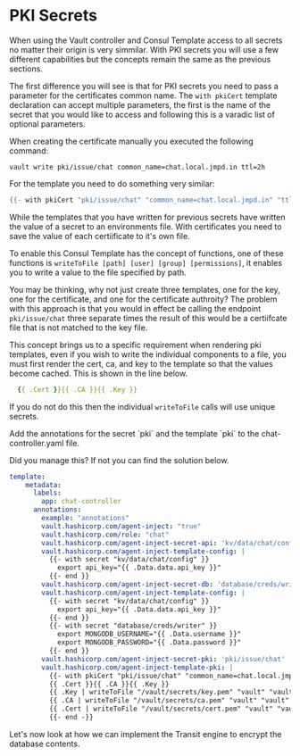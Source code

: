 # PKI Secrets

When using the Vault controller and Consul Template access to all secrets
no matter their origin is very simmilar.  With PKI secrets you will use a few
different capabilities but the concepts remain the same as the previous sections.

The first difference you will see is that for PKI secrets you need to pass a parameter
for the certificates common name.  The `with pkiCert` template declaration can
accept multiple parameters, the first is the name of the secret that you would like
to access and following this is a varadic list of optional parameters.

When creating the certificate manually you executed the following command:

```shell
vault write pki/issue/chat common_name=chat.local.jmpd.in ttl=2h
```

For the template you need to do something very similar: 

```go
{{- with pkiCert "pki/issue/chat" "common_name=chat.local.jmpd.in" "ttl=2h" -}}
```

While the templates that you have written for previous secrets have written the
value of a secret to an environments file. With certificates you need to save the
value of each certiificate to it's own file.

To enable this Consul Template has the concept of functions, one of these functions
is `writeToFile [path] [user] [group] [permissions]`, it enables you to write a value 
to the file specified by path.

You may be thinking, why not just create three templates, one for the key, one for the
certificate, and one for the certificate authroity? The problem with this approach
is that you would in effect be calling the endpoint `pki/issue/chat` three separate times
the result of this would be a certiifcate file that is not matched to the key file. 

This concept brings us to a specific requirement when rendering pki templates, even
if you wish to write the individual components to a file, you must first render the
cert, ca, and key to the template so that the values become cached. This is shown in the
line below.

```yaml
  {{ .Cert }}{{ .CA }}{{ .Key }}
```

If you do not do this then the individual `writeToFile` calls will use unique 
secrets.

<Task id="add_annotations_4">
Add the annotations for the secret `pki` and the template `pki` to the
chat-controller.yaml file.
</Task>

Did you manage this? If not you can find the solution below.

<Solution title="Solution">

```yaml
template:
    metadata:
      labels:
        app: chat-controller
      annotations:
        example: "annotations"
        vault.hashicorp.com/agent-inject: "true"
        vault.hashicorp.com/role: "chat"
        vault.hashicorp.com/agent-inject-secret-api: 'kv/data/chat/config'
        vault.hashicorp.com/agent-inject-template-config: |
          {{- with secret "kv/data/chat/config" }}
            export api_key="{{ .Data.data.api_key }}"
          {{- end }} 
        vault.hashicorp.com/agent-inject-secret-db: 'database/creds/writer'
        vault.hashicorp.com/agent-inject-template-config: |
          {{- with secret "kv/data/chat/config" }}
            export api_key="{{ .Data.data.api_key }}"
          {{- end }}
          {{- with secret "database/creds/writer" }}
            export MONGODB_USERNAME="{{ .Data.username }}"
            export MONGODB_PASSWORD="{{ .Data.password }}"
          {{- end }}
        vault.hashicorp.com/agent-inject-secret-pki: 'pki/issue/chat'
        vault.hashicorp.com/agent-inject-template-pki: |
          {{- with pkiCert "pki/issue/chat" "common_name=chat.local.jmpd.in" "ttl=2h" -}}
          {{ .Cert }}{{ .CA }}{{ .Key }}
          {{ .Key | writeToFile "/vault/secrets/key.pem" "vault" "vault" "0644" }}
          {{ .CA | writeToFile "/vault/secrets/ca.pem" "vault" "vault" "0644" }}
          {{ .Cert | writeToFile "/vault/secrets/cert.pem" "vault" "vault" "0644" }}
          {{- end -}}
```

</Solution>

Let's now look at how we can implement the Transit engine to encrypt the database 
contents.